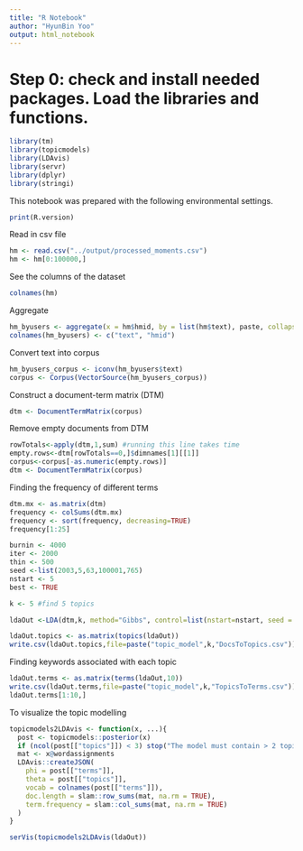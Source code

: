 ```yaml
---
title: "R Notebook"
author: "HyunBin Yoo"
output: html_notebook
---
```


# Step 0: check and install needed packages. Load the libraries and functions. 

```r
library(tm)
library(topicmodels)
library(LDAvis)
library(servr)
library(dplyr)
library(stringi) 
```

This notebook was prepared with the following environmental settings.

```r
print(R.version)
```

Read in csv file

```r
hm <- read.csv("../output/processed_moments.csv")
hm <- hm[0:100000,]
```

See the columns of the dataset

```r
colnames(hm)
```


Aggregate

```r
hm_byusers <- aggregate(x = hm$hmid, by = list(hm$text), paste, collapse=". ")
colnames(hm_byusers) <- c("text", "hmid")
```

Convert text into corpus

```r
hm_byusers_corpus <- iconv(hm_byusers$text)
corpus <- Corpus(VectorSource(hm_byusers_corpus))
```

Construct a document-term matrix (DTM)

```r
dtm <- DocumentTermMatrix(corpus)  
```

Remove empty documents from DTM

```r
rowTotals<-apply(dtm,1,sum) #running this line takes time
empty.rows<-dtm[rowTotals==0,]$dimnames[1][[1]] 
corpus<-corpus[-as.numeric(empty.rows)]
dtm <- DocumentTermMatrix(corpus)  
```

Finding the frequency of different terms

```r
dtm.mx <- as.matrix(dtm)
frequency <- colSums(dtm.mx)
frequency <- sort(frequency, decreasing=TRUE)
frequency[1:25]  
```

```r
burnin <- 4000
iter <- 2000
thin <- 500
seed <-list(2003,5,63,100001,765)
nstart <- 5
best <- TRUE
```

```r
k <- 5 #find 5 topics
```


```r
ldaOut <-LDA(dtm,k, method="Gibbs", control=list(nstart=nstart, seed = seed, best=best, burnin = burnin, iter = iter, thin=thin))
```

```r
ldaOut.topics <- as.matrix(topics(ldaOut))
write.csv(ldaOut.topics,file=paste("topic_model",k,"DocsToTopics.csv"))
``` 
 
Finding keywords associated with each topic

```r
ldaOut.terms <- as.matrix(terms(ldaOut,10))
write.csv(ldaOut.terms,file=paste("topic_model",k,"TopicsToTerms.csv"))
ldaOut.terms[1:10,]
```

To visualize the topic modelling

```r
topicmodels2LDAvis <- function(x, ...){
  post <- topicmodels::posterior(x)
  if (ncol(post[["topics"]]) < 3) stop("The model must contain > 2 topics")
  mat <- x@wordassignments
  LDAvis::createJSON(
    phi = post[["terms"]], 
    theta = post[["topics"]],
    vocab = colnames(post[["terms"]]),
    doc.length = slam::row_sums(mat, na.rm = TRUE),
    term.frequency = slam::col_sums(mat, na.rm = TRUE)
  )
}

serVis(topicmodels2LDAvis(ldaOut))
```
















